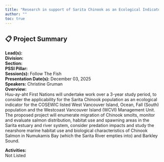 ```yaml
---
title: "Research in support of Sarita Chinook as an Ecological Indicator and WCVI Chinook Salmon Rebuilding"
author: ""
toc: true
---
```


## 📋 Project Summary

**Lead(s):**   
**Division:**   
**Section:**   
**PSSI Pillar:**   
**Session(s):** Follow The Fish  
**Presentation Date(s):** December 03, 2025  
**Speakers:** Christine Gruman  
**Overview:**  
Huu-ay-aht First Nations will undertake work over a 3-year study period, to consider the applicability for the Sarita Chinook population as an ecological indicator for the COSEWIC listed West Vancouver Island, Ocean, Fall (South) population and the Westcoast Vancouver Island (WCVI) Management Unit. The proposed project will enumerate migration of Chinook smolts, monitor and evaluate salmon distribution, habitat use and spawning areas in the Sarita estuary and river system, consider predation impacts and study the nearshore marine habitat use and biological characteristics of Chinook Salmon in Numukamis Bay (which the Sarita River empties into) and Barkley Sound.    

**Activities:**  
Not Listed

